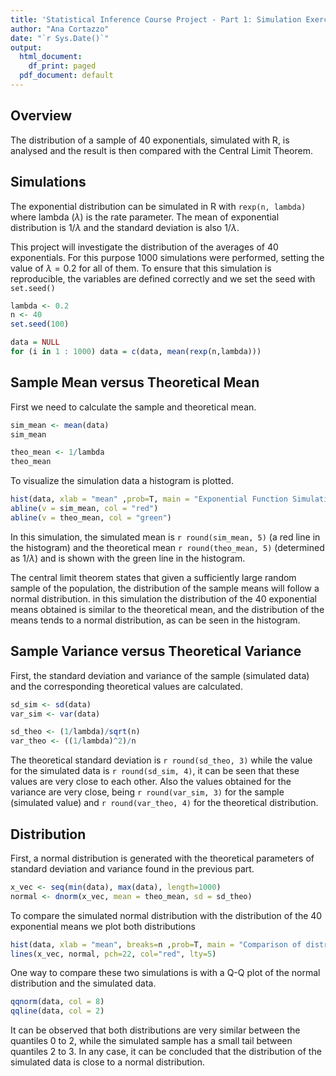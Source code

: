 ```yaml
---
title: 'Statistical Inference Course Project - Part 1: Simulation Exercise'
author: "Ana Cortazzo"
date: "`r Sys.Date()`"
output:
  html_document:
    df_print: paged
  pdf_document: default
---
```


## Overview

The distribution of a sample of 40 exponentials, simulated with R, is analysed and the result is then compared with the Central Limit Theorem. 

## Simulations

The exponential distribution can be simulated in R with ``rexp(n, lambda)`` where lambda ($\lambda$) is the rate parameter. The mean of exponential distribution is $1/ \lambda$ and the standard deviation is also $1/ \lambda$.

This project will investigate the distribution of the averages of 40 exponentials. For this purpose 1000 simulations were performed, setting the value of $\lambda=0.2$ for all of them. To ensure that this simulation is reproducible, the variables are defined correctly and we set the seed with ``set.seed()``

```r
lambda <- 0.2
n <- 40
set.seed(100)

data = NULL
for (i in 1 : 1000) data = c(data, mean(rexp(n,lambda)))
```


## Sample Mean versus Theoretical Mean

First we need to calculate the sample and theoretical mean.

```r
sim_mean <- mean(data)
sim_mean

theo_mean <- 1/lambda
theo_mean
```


To visualize the simulation data a histogram is plotted. 

```r
hist(data, xlab = "mean" ,prob=T, main = "Exponential Function Simulations")
abline(v = sim_mean, col = "red")
abline(v = theo_mean, col = "green")

```

In this simulation, the simulated mean is `r round(sim_mean, 5)` (a red line in the histogram) and the theoretical mean `r round(theo_mean, 5)` (determined as $1/\lambda$) and is shown with the green line in the histogram. 

The central limit theorem states that given a sufficiently large random sample of the population, the distribution of the sample means will follow a normal distribution. in this simulation the distribution of the 40 exponential means obtained is similar to the theoretical mean, and the distribution of the means tends to a normal distribution, as can be seen in the histogram.

## Sample Variance versus Theoretical Variance

First, the standard deviation and variance of the sample (simulated data) and the corresponding theoretical values are calculated.

```r
sd_sim <- sd(data)
var_sim <- var(data)

sd_theo <- (1/lambda)/sqrt(n)
var_theo <- ((1/lambda)^2)/n 
```


The theoretical standard deviation is `r round(sd_theo, 3)` while the value for the simulated data is `r round(sd_sim, 4)`, it can be seen that these values are very close to each other. Also the values obtained for the variance are very close, being `r round(var_sim, 3)` for the sample (simulated value) and `r round(var_theo, 4)` for the theoretical distribution.

## Distribution

First, a normal distribution is generated with the theoretical parameters of standard deviation and variance found in the previous part.

```r
x_vec <- seq(min(data), max(data), length=1000)
normal <- dnorm(x_vec, mean = theo_mean, sd = sd_theo)
```

To compare the simulated normal distribution with the distribution of the 40 exponential means we plot both distributions

```r
hist(data, xlab = "mean", breaks=n ,prob=T, main = "Comparison of distributions")
lines(x_vec, normal, pch=22, col="red", lty=5)

```

One way to compare these two simulations is with a Q-Q plot of the normal distribution and the simulated data.

```r
qqnorm(data, col = 8)
qqline(data, col = 2)
```

It can be observed that both distributions are very similar between the quantiles 0 to 2, while the simulated sample has a small tail between quantiles 2 to 3. In any case, it can be concluded that the distribution of the simulated data is close to a normal distribution.